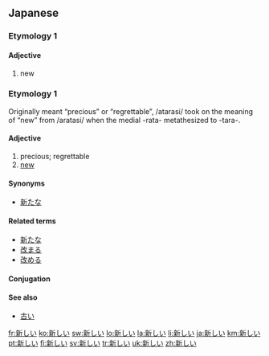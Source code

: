 ==Japanese==
{{ja-kanjitab|新}}

===Etymology 1===
{{shiku-adj|新し|aratashi}}

====Adjective====
{{ja-adj|kk|decl=i|hira=あらたしい|rom=aratashii}}

# new

===Etymology 1===
{{shiku-adj|新し|atarashi}} Originally meant “precious” or “regrettable”, /atarasi/ took on the meaning of “new” from /aratasi/ when the medial -rata- metathesized to -tara-.

====Adjective====
{{ja-adj|kk|decl=i|hira=あたらしい|rom=atarashii}}

# precious; regrettable
# [[new]]

====Synonyms====
* [[新たな]]

====Related terms====
*[[新たな]]
*[[改まる]]
*[[改める]]

====Conjugation====
{{ja-i|新し|あたらし|atarashi}}

====See also====
* [[古い]]

[[fr:新しい]]
[[ko:新しい]]
[[sw:新しい]]
[[lo:新しい]]
[[la:新しい]]
[[li:新しい]]
[[ja:新しい]]
[[km:新しい]]
[[pt:新しい]]
[[fi:新しい]]
[[sv:新しい]]
[[tr:新しい]]
[[uk:新しい]]
[[zh:新しい]]